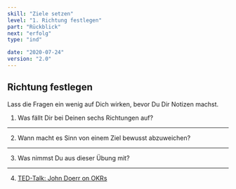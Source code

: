 ```yaml
---
skill: "Ziele setzen"
level: "1. Richtung festlegen"
part: "Rückblick"
next: "erfolg"
type: "ind"

date: "2020-07-24"
version: "2.0"
---
```



<Row className="tutsegment"> 
<Col>

## Richtung festlegen

Lass die Fragen ein wenig auf Dich wirken, bevor Du Dir Notizen machst.


1. Was fällt Dir bei Deinen sechs Richtungen auf?

---

2. Wann macht es Sinn von einem Ziel bewusst abzuweichen?

---

3. Was nimmst Du aus dieser Übung mit?

---

4. <a href="https://www.ted.com/talks/john_doerr_why_the_secret_to_success_is_setting_the_right_goals?language=de" target="_blank">TED-Talk: John Doerr on OKRs</a>


</Col>
</Row>
